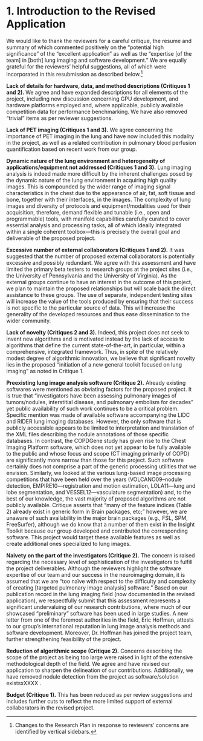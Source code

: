 
# 1. Introduction to the Revised Application

We would like to thank the reviewers for a careful critique, the resume and summary of
which commented positively on the "potential high significance" of the
"excellent application" as well as the “expertise [of the team] in [both] lung imaging
and software development."  We are equally grateful for the reviewers’ helpful suggestions,
all of which were incorporated in this resubmission as described below.[^1]

[^1]:  Changes to the Research Plan in response to reviewers’ concerns are identified by
vertical sidebars.


__Lack of details for hardware, data, and method descriptions (Critiques 1 and 2). __
We agree and have expanded descriptions for all elements of the project, including new
discussion concerning GPU development, and hardware platforms employed and, where applicable,
publicly available competition data for performance benchmarking.  We have also removed
"trivial" items as per reviewer suggestions.
\textcolor{red}{[CHECK that hardware platform/benchmarking is in proposal---yes,
"Computational Power" 3(c.2.1)]}

__Lack of PET imaging (Critiques 1 and 3).__
We agree concerning the importance of PET
imaging in the lung and have now included this modality in the project, as well as a
related contribution in pulmonary blood perfusion quantification based on recent work
from our group.

__Dynamic nature of the lung environment and heterogeneity of applications/equipment
not addressed (Critiques 1 and 3).__
Lung imaging analysis is indeed made more difficult by the inherent challenges posed by
the dynamic nature of the lung environment in acquiring high quality images.  This is
compounded by the wider range of imaging signal characteristics in the chest due to the
appearance of air, fat, soft tissue and bone, together with their interfaces, in the images.
The complexity of lung images and diversity of protocols and equipment/modalities used for
their acquisition, therefore, demand flexible and tunable (i.e., open and programmable)
tools, with manifold capabilities carefully curated to cover essential analysis and
processing tasks, all of which ideally integrated within a single coherent toolbox---this
is precisely the overall goal and deliverable of the proposed project.

__Excessive number of external collaborators (Critiques 1 and 2).__
It was suggested that the number of proposed external collaborators is potentially excessive
and possibly redundant. We agree with this assessment and have limited the primary beta
testers to research groups at the project sites (i.e., the University of Pennsylvania and
the University of Virginia).  As the external groups continue to have an interest in the
outcome of this project, we plan to maintain the proposed relationships but will scale
back the direct assistance to these groups. The use of separate, independent testing sites
will increase the value of the tools produced by ensuring that their success is not specific
to the particular source of data.  This will increase the generality of the developed resources
and thus ease dissemination to the wider community.

__Lack of novelty (Critiques 2 and 3).__  Indeed, this project does not seek to invent new
algorithms and is motivated instead by the lack of access to algorithms that define the
current state-of-the-art, in particular, within a comprehensive, integrated framework.
Thus, in spite of the relatively modest degree of algorithmic innovation, we believe that
significant novelty lies in the proposed "initiation of a new general toolkit focused on
lung imaging" as noted in Critique 1.

__Preexisting lung image analysis software (Critique 2).__
Already existing softwares were
mentioned as obviating factors for the proposed project. It is true that "investigators
have been assessing pulmonary images of tumors/nodules, interstitial disease, and pulmonary
embolism for decades" yet public availability of such work continues to be a critical
problem.  Specific mention was made of available software accompanying the LIDC and RIDER
lung imaging databases. However, the only software that is publicly accessible appears to
be limited to interpretation and translation of the XML files describing the nodule annotations
of those specific databases.  In contrast, the COPDGene study has given rise to the
Chest Imaging Platform software, which does not yet appear to be fully available to the
public and whose focus and scope (CT imaging primarily of COPD) are significantly more
narrow than those for this project. \textcolor{red}{[NEED to discuss CIP in proposal text]}  Such
software certainly does not comprise a part of the generic processing utilities that we envision.
Similarly, we looked at the various lung-based image processing competitions that have been
held over the years (VOLCANO09–nodule detection, EMPIRE10—registration and motion estimation,
LOLA11—lung and lobe segmentation, and VESSEL12—vasculature segmentation) and, to the best
of our knowledge, the vast majority of proposed algorithms are not publicly available.
Critique asserts that "many of the feature indices (Table 2) already exist in generic
form in Brain packages, etc;" however, we are unaware of such availability in the major
brain packages (e.g., FSL, SPM, FreeSurfer), although we do know that a number of them exist
in the Insight Toolkit because our group developed and contributed the corresponding software.
This project would target these available features as well as create additional ones specialized
to lung images.

__Naivety on the part of the investigators (Critique 2).__
The concern is raised regarding the necessary level of sophistication of the investigators
to fulfill the project deliverables.  Although the reviewers highlight the software expertise
of our team and our success in the neuroimaging domain, it is assumed that we are "too
naïve with respect to the difficulty and complexity of creating [targeted pulmonary image
analysis] software." Based on our publication record in the lung imaging field (now
documented in the revised application), we respectfully submit that this assessment represents
a significant undervaluing of our research contributions, where much of our showcased
"preliminary" software has been used in large studies. A new letter from one of the
foremost authorities in the field, Eric Hoffman, attests to our group’s international
reputation in lung image analysis methods and software development.  Moreover, Dr. Hoffman
has joined the project team, further strengthening feasibility of the project.

__Reduction of algorithmic scope (Critique 2).__
Concerns describing the scope of the project as being too large were raised in light of the
extensive methodological depth of the field. We agree and have revised our application to
sharpen the delineation of our contributions. \textcolor{red}{[CHECK that this is done in proposal]}
Additionally, we have removed nodule detection from the project as software/solution
existsxXXXX \textcolor{red}{[FIX this]}.

__Budget (Critique 1).__
This has been reduced as per review suggestions and includes further cuts to reflect the
more limited support of external collaborators in the revised project.







<!--

The initial application was reviewed by the BMIT-B study section and scored in the 37th
percentile.  The resume and summary of the review discussion commented positively on the
potential high impact of the "excellent application" as well as the expertise of the team in
both lung imaging and software development.  Concerns were discussed regarding the lack
of certain project details (vis-a-vis both hardware and data) and the expected application
areas.   Additionally, issues were raised concerning the dynamic nature of the lung and
the related potential difficulties with the proposed project.  This revised application addresses
these concerns and includes additional details to motivate reconsideration.

__Lack of details for hardware, data, and method descriptions.__ We agree and have added text detailing hardware
requirements for the proposed project including additional discussion concerning the GPU
hardware component.  We have also expanded our proposed documentation deliverables to
include hardware platforms employed and benchmarking of computational times and,
where applicable, reporting of performance based on publicly available competition data (Critique 1).
Also, we have expanded descriptions for the methodologies proposed in the revised application
and removed items that were deemed "trivial."

__Lack of PET imaging.__ We agree concerning the importance of PET imaging in the lung and
have included discussion of possible data and algorithmic contributions to be included in
this project.  Based on recent work done by our group, we have added a related contribution
concerning quantification of pulmonary blood perfusion parameters which we have added to
this revised application (Critique 1).

__Lung motion not addressed.__  _Jim to add._

__Excessive number of external collaborators (Critique 2).__  It was suggested that the
number of proposed external collaborators is potentially excessive and possibly redundant.
We agree with this assessment and have limited the number of beta testers to research
groups at the core institutions (i.e., the University of Pennsylvania and the University
of Virginia).  As the other groups continue to have an interest in the outcome of this
project, we plan to maintain the proposed relationships but intend to scale back the direct
assistance for individual projects that we had originally planned.

__Lack of novelty (Critiques 2 and 3).__ Despite the admitted lack of _algorithmic_ innovation,
we believe that significant novelty lies in the fact that an open-source package for lung
image analysis has yet to be offered which is analogous in functionality to critically important
brain packages.  As we pointed out in the original application, according to a prominent
figure in pulmonary image research, such lack has been one of the "major hinderances to more
widespread usage of such [lung] imaging biomarkers."

__Preexisting lung image analysis software (Critique 2).__ Already existing softwares were mentioned as obviating
factors for the proposed project.  It is true that "investigators have been assessing pulmonary
images of tumors/nodules, interstitutal disase, and pulmonary embolism for decades" yet public
availability of such work continues to be a critical problem.  Specific mention was made of available software
accompanying the LIDC and RIDER lung imaging databases.  However, the only software we found were
limited to interpretation and translation of the XML files describing
the nodule annotations of those specific databases.  Such software certainly does not comprise
a part of the generic processing utilities that we envision.  Similarly, we looked at the various
lung-based image processing competitions that have been held over the years
(VOLCANO09--nodule detection, EMPIRE10---motion estimation, and LOLA11---lung and lobe
segmentation, and VESSEL12---vasculature segmentation) and it appears that the vast
majority of proposed algorithms are
not publicly available.  The reviewer asserts that "many of the feature indices
(Table 2) already exist in generic form in Brain packages, etc." We are unaware of such
availability in the major brain packages (e.g., FSL, SPM, FreeSurfer) although we are
aware that a significant number of them do exist in the Insight Toolkit as we
created the corresponding software and put them there.  Part of ITK-Lung would be
targeting these features to lung images.

__Naivety on the part of the investigators (Critique 2).__  The concern is raised regarding the
necessary level of sophistication of the investigators to fulfill the project deliverables.
Although the reviewers point out the software expertise of our team and our success in
the neuroimaging domain, it is assumed that
we are "too naïve with respect to the difficulty and complexity of creating [targeted
pulmonary image analysis] software."  Based on our publication record in the field, we find
this assessment to be a significant undervaluing of our research contributions where much
of our showcased "preliminary" software has been used in large studies.  We thank the
reviewer for pointing this out and have added a section outlining these publications.

__Reduction of algorithmic scope. (Critique 2)__ Concerns describing the scope of the
project as being too large were made in light of the extensive methodological depth of the
field.  We agree and note that we have no intention of implementing the vast majority of these
methods.  We have revised our application to sharpen the delineation of our contributions.
Additionally, we have dropped nodule detection from the set of lung-specific algorithms
targeted in this application although such an implementation might be made available during
the course of our interaction with external collaborators.
-->





